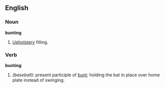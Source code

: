 ==English==

===Noun===
'''bunting'''
#[[Upholstery]] filling.

===Verb===
'''bunting'''
#''(baseball):'' present participle of [[bunt]]; holding the bat in place over home plate instead of swinging.